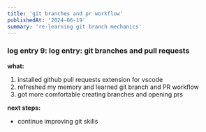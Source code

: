 ```yaml
---
title: 'git branches and pr workflow'
publishedAt: '2024-06-19'
summary: 're-learning git branch mechanics'
---
```


### log entry 9: log entry: git branches and pull requests

**what:**
1. installed github pull requests extension for vscode
2. refreshed my memory and learned git branch and PR workflow
3. got more comfortable creating branches and opening prs

**next steps:**
- continue improving git skills